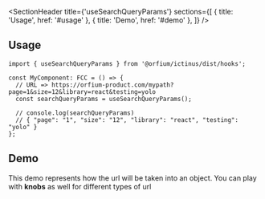 
<Meta of={UseSearchQueryParamsStories} />

<SectionHeader
  title={'useSearchQueryParams'}
  sections={[
    { title: 'Usage', href: '#usage' },
    { title: 'Demo', href: '#demo' },
  ]}
/>

## Usage

```
import { useSearchQueryParams } from '@orfium/ictinus/dist/hooks';

const MyComponent: FCC = () => {
  // URL => https://orfium-product.com/mypath?page=1&size=12&library=react&testing=yolo
  const searchQueryParams = useSearchQueryParams();

  // console.log(searchQueryParams)
  // { "page": "1", "size": "12", "library": "react", "testing": "yolo" }
};
```

## Demo

This demo represents how the url will be taken into an object. You can play with **knobs** as well for different types of url

<Canvas of={UseSearchQueryParamsStories.UseSearchQueryParams} />
